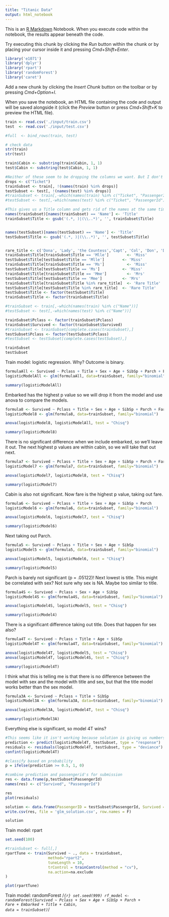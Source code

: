 ```yaml
---
title: "Titanic Data"
output: html_notebook
---
```


This is an [R Markdown](http://rmarkdown.rstudio.com) Notebook. When you execute code within the notebook, the results appear beneath the code. 

Try executing this chunk by clicking the *Run* button within the chunk or by placing your cursor inside it and pressing *Cmd+Shift+Enter*. 

```r
library('e1071')
library('dplyr') 
library('rpart')
library('randomForest')
library('caret')
```

Add a new chunk by clicking the *Insert Chunk* button on the toolbar or by pressing *Cmd+Option+I*.

When you save the notebook, an HTML file containing the code and output will be saved alongside it (click the *Preview* button or press *Cmd+Shift+K* to preview the HTML file).

```r
train <- read.csv('./input/train.csv')
test  <- read.csv('./input/test.csv')

#full  <- bind_rows(train, test)

# check data
str(train)
str(test)
```
```r
train$Cabin <- substring(train$Cabin, 1, 1)
test$Cabin <- substring(test$Cabin, 1, 1)

#Neither of these seem to be dropping the columns we want. But I don't think that matters.
drops <- c("Ticket")
trainSubset <- train[, !(names(train) %in% drops)]
testSubset <- test[, !(names(test) %in% drops)]
#trainSubset <- train[,-which(names(train) %in% c("Ticket", "PassengerId"))]
#testSubset <- test[,-which(names(test) %in% c("Ticket", "PassengerId"))]

#This gives us a Title column and gets rid of the names at the same time. 
names(trainSubset)[names(trainSubset) == 'Name'] <- 'Title'
trainSubset$Title <- gsub('(.*, )|(\\..*)', '', trainSubset$Title)


names(testSubset)[names(testSubset) == 'Name'] <- 'Title'
testSubset$Title <- gsub('(.*, )|(\\..*)', '', testSubset$Title)


rare_title <- c('Dona', 'Lady', 'the Countess','Capt', 'Col', 'Don', 'Dr', 'Major', 'Rev', 'Sir', 'Jonkheer')
trainSubset$Title[trainSubset$Title == 'Mlle']        <- 'Miss'
testSubset$Title[testSubset$Title == 'Mlle']        <- 'Miss'
trainSubset$Title[trainSubset$Title == 'Ms']          <- 'Miss'
testSubset$Title[testSubset$Title == 'Ms']          <- 'Miss'
trainSubset$Title[trainSubset$Title == 'Mme']         <- 'Mrs' 
testSubset$Title[testSubset$Title == 'Mme']         <- 'Mrs' 
trainSubset$Title[trainSubset$Title %in% rare_title]  <- 'Rare Title'
testSubset$Title[testSubset$Title %in% rare_title]  <- 'Rare Title'
testSubset$Title <- factor(testSubset$Title)
trainSubset$Title <- factor(trainSubset$Title)

#trainSubset <- train[,-which(names(train) %in% c("Name"))]
#testSubset <- test[,-which(names(test) %in% c("Name"))]

trainSubset$Pclass <- factor(trainSubset$Pclass)
trainSubset$Survived <- factor(trainSubset$Survived)
#trainSubset <- trainSubset[complete.cases(trainSubset),]
testSubset$Pclass <- factor(testSubset$Pclass)
#testSubset <- testSubset[complete.cases(testSubset),]

trainSubset
testSubset
```
Train model: logistic regression.
Why? Outcome is binary. 

```r
formulaAll <- Survived ~ Pclass + Title + Sex + Age + SibSp + Parch + Fare + Cabin + Embarked
logisticModelAll <- glm(formulaAll, data=trainSubset, family="binomial")

summary(logisticModelAll)
```
Embarked has the highest p value so we will drop it from the model and use anova to compare the models.
``` r
formula8 <- Survived ~ Pclass + Title + Sex + Age + SibSp + Parch + Fare + Cabin 
logisticModel8 <- glm(formula8, data=trainSubset, family="binomial")

anova(logisticModel8, logisticModelAll, test = "Chisq")

summary(logisticModel8)
```
There is no significant difference when we include embarked, so we'll leave it out. The next highest p values are within cabin, so we will take that out next.

```r
formula7 <- Survived ~ Pclass + Title + Sex + Age + SibSp + Parch + Fare 
logisticModel7 <- glm(formula7, data=trainSubset, family="binomial")

anova(logisticModel7, logisticModel8, test = "Chisq")

summary(logisticModel7)
```
Cabin is also not significant. Now fare is the highest p value, taking out fare.
```r
formula6 <- Survived ~ Pclass + Title + Sex + Age + SibSp + Parch 
logisticModel6 <- glm(formula6, data=trainSubset, family="binomial")

anova(logisticModel6, logisticModel7, test = "Chisq")

summary(logisticModel6)
```
Next taking out Parch. 
```r
formula5 <- Survived ~ Pclass + Title + Sex + Age + SibSp
logisticModel5 <- glm(formula5, data=trainSubset, family="binomial")

anova(logisticModel5, logisticModel6, test = "Chisq")

summary(logisticModel5)
```
Parch is barely not significant (p = .05122)! Next lowest is title. This might be correlated with sex? Not sure why sex is NA. Maybe too similar to title. 
```r
formula4S <- Survived ~ Pclass + Sex + Age + SibSp
logisticModel4S <- glm(formula4S, data=trainSubset, family="binomial")

anova(logisticModel4S, logisticModel5, test = "Chisq")

summary(logisticModel4)
```
There is a significant difference taking out title. Does that happen for sex also?
```r

formula4T <- Survived ~ Pclass + Title + Age + SibSp
logisticModel4T <- glm(formula4T, data=trainSubset, family="binomial")

anova(logisticModel4T, logisticModel5, test = "Chisq")
anova(logisticModel4T, logisticModel4S, test = "Chisq")

summary(logisticModel4T)
```
I think what this is telling me is that there is no difference between the model with sex and the model with title and sex, but that the title model works better than the sex model. 
```r
formula3A <- Survived ~ Pclass + Title + SibSp
logisticModel3A <- glm(formula3A, data=trainSubset, family="binomial")

anova(logisticModel3A, logisticModel4T, test = "Chisq")

summary(logisticModel3A)

```
Everything else is significant, so model 4T wins?
```r

#This seems like it isn't working because solution is giving us numbers that are not 0 or 1. 
prediction <- predict(logisticModel4T, testSubset, type = "response")
residuals <- residuals(logisticModel4T, testSubset, type = "deviance")
confint(logisticModel4T)

#classify based on probability
p = ifelse(prediction >= 0.5, 1, 0)

#combine prediction and passengerid's for submission
res <- data.frame(p,testSubset$PassengerId)
names(res) <- c("Survived", "PassengerId")

res
plot(residuals)

solution <- data.frame(PassengerID = testSubset$PassengerId, Survived = prediction)
write.csv(res, file = 'glm_solution.csv', row.names = F)

solution

```

Train model: rpart
```r
set.seed(100)

#trainSubset <- full[,]
rpartTune <- train(Survived ~ ., data = trainSubset,
                   method="rpart2",
                   tuneLength = 10,
                   trControl = trainControl(method = "cv"),
                   na.action=na.exclude
)

plot(rpartTune)
```
Train model: randomForest
/*```{r}
set.seed(999)
rf_model <- randomForest(Survived ~ Pclass + Sex + Age + SibSp + Parch + 
                                            Fare + Embarked + Title + Cabin,
                                            data = trainSubset)
```*/

